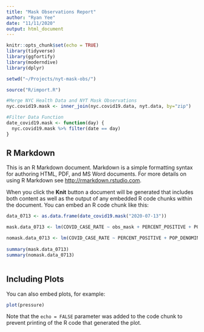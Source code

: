 ```yaml
---
title: "Mask Observations Report"
author: "Ryan Yee"
date: "11/11/2020"
output: html_document
---
```


```r
knitr::opts_chunk$set(echo = TRUE)
library(tidyverse)
library(ggfortify)
library(moderndive)
library(dplyr)

setwd("~/Projects/nyt-mask-obs/")

source("R/import.R")

#Merge NYC Health Data and NYT Mask Observations
nyc.covid19.mask <- inner_join(nyc.covid19.data, nyt.data, by="zip")

#Filter Data Function
date_covid19.mask <- function(day) {
  nyc.covid19.mask %>% filter(date == day)
}

```

## R Markdown

This is an R Markdown document. Markdown is a simple formatting syntax for authoring HTML, PDF, and MS Word documents. For more details on using R Markdown see <http://rmarkdown.rstudio.com>.

When you click the **Knit** button a document will be generated that includes both content as well as the output of any embedded R code chunks within the document. You can embed an R code chunk like this:

```r
data_0713 <- as.data.frame(date_covid19.mask("2020-07-13"))

mask.data_0713 <- lm(COVID_CASE_RATE ~ obs_mask + PERCENT_POSITIVE + POP_DENOMINATOR, data_0713)

nomask.data_0713 <- lm(COVID_CASE_RATE ~ PERCENT_POSITIVE + POP_DENOMINATOR, data_0713)
  
summary(mask.data_0713)
summary(nomask.data_0713)



```

## Including Plots

You can also embed plots, for example:

```r
plot(pressure)
```

Note that the `echo = FALSE` parameter was added to the code chunk to prevent printing of the R code that generated the plot.
